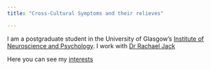 ```yaml
---
title: "Cross-Cultural Symptoms and their relieves"

---
```

I am a postgraduate student in the University of Glasgow's
[Institute of Neuroscience and Psychology](http://www.gla.ac.uk/researchinstitutes/neurosciencepsychology/).
I work with [Dr Rachael Jack](http://https://www.gla.ac.uk/schools/psychology/staff/rachaeljack//website)

Here you can see my [interests](interests.html) 